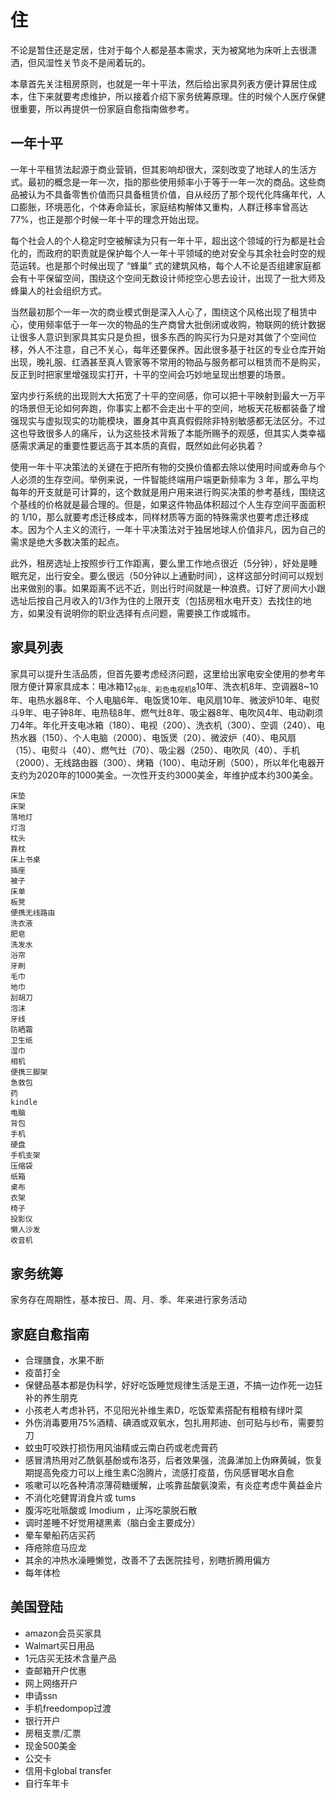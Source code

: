 # 住{#rental}

不论是暂住还是定居，住对于每个人都是基本需求，天为被窝地为床听上去很潇洒，但风湿性关节炎不是闹着玩的。

本章首先关注租房原则，也就是一年十平法，然后给出家具列表方便计算居住成本，住下来就要考虑维护，所以接着介绍下家务统筹原理。住的时候个人医疗保健很重要，所以再提供一份家庭自愈指南做参考。

## 一年十平

一年十平租赁法起源于商业营销，但其影响却很大，深刻改变了地球人的生活方式。最初的概念是一年一次，指的那些使用频率小于等于一年一次的商品。这些商品被认为不具备零售价值而只具备租赁价值，自从经历了那个现代化阵痛年代，人口膨胀，环境恶化，个体寿命延长，家庭结构解体又重构，人群迁移率曾高达 77%，也正是那个时候一年十平的理念开始出现。

每个社会人的个人稳定时空被解读为只有一年十平，超出这个领域的行为都是社会化的，而政府的职责就是保护每个人一年十平领域的绝对安全与其余社会时空的规范运转。也是那个时候出现了 “蜂巢” 式的建筑风格，每个人不论是否组建家庭都会有十平保留空间，围绕这个空间无数设计师挖空心思去设计，出现了一批大师及蜂巢人的社会组织方式。

当然最初那个一年一次的商业模式倒是深入人心了，围绕这个风格出现了租赁中心，使用频率低于一年一次的物品的生产商曾大批倒闭或收购，物联网的统计数据让很多人意识到家具其实只是负担，很多东西的购买行为只是对其做了个空间位移，外人不注意，自己不关心，每年还要保养。因此很多基于社区的专业仓库开始出现，晚礼服、红酒甚至真人管家等不常用的物品与服务都可以租赁而不是购买，反正到时把家里增强现实打开，十平的空间会巧妙地呈现出想要的场景。

室内步行系统的出现则大大拓宽了十平的空间感，你可以把十平映射到最大一万平的场景但无论如何奔跑，你事实上都不会走出十平的空间，地板天花板都装备了增强现实与虚拟现实的功能模块，置身其中真真假假除非特别敏感都无法区分。不过这也导致很多人的痛斥，认为这些技术背叛了本能所赐予的观感，但其实人类幸福感需求满足的重要性要远高于其本质的真假，既然如此何必执着？

使用一年十平决策法的关键在于把所有物的交换价值都去除以使用时间或寿命与个人必须的生存空间。举例来说，一件智能终端用户端更新频率为 3 年，那么平均每年的开支就是可计算的，这个数就是用户用来进行购买决策的参考基线，围绕这个基线的价格就是最合理的。但是，如果这件物品体积超过个人生存空间平面面积的 1/10，那么就要考虑迁移成本，同样材质等方面的特殊需求也要考虑迁移成本。因为个人主义的流行，一年十平决策法对于独居地球人价值非凡，因为自己的需求是绝大多数决策的起点。

此外，租房选址上按照步行工作距离，要么里工作地点很近（5分钟），好处是睡眠充足，出行安全。要么很远（50分钟以上通勤时间），这样这部分时间可以规划出来做别的事。如果距离不远不近，则出行时间就是一种浪费。订好了房间大小跟选址后按自己月收入的1/3作为住的上限开支（包括房租水电开支）去找住的地方，如果没有说明你的职业选择有点问题，需要换工作或城市。

## 家具列表

家具可以提升生活品质，但首先要考虑经济问题，这里给出家电安全使用的参考年限方便计算家具成本：电冰箱12~16年、彩色电视机8~10年、洗衣机8年、空调器8~10年、电热水器8年、个人电脑6年、电饭煲10年、电风扇10年、微波炉10年、电熨斗9年、电子钟8年、电热毯8年、燃气灶8年、吸尘器8年、电吹风4年、电动剃须刀4年。年化开支电冰箱（180）、电视（200）、洗衣机（300）、空调（240）、电热水器（150）、个人电脑（2000）、电饭煲（20）、微波炉（40）、电风扇（15）、电熨斗（40）、燃气灶（70）、吸尘器（250）、电吹风（40）、手机（2000）、无线路由器（300）、烤箱（100）、电动牙刷（500），所以年化电器开支约为2020年的1000美金。一次性开支约3000美金，年维护成本约300美金。

    床垫
    床架
    落地灯
    灯泡
    枕头
    靠枕
    床上书桌
    插座
    被子
    床单
    板凳
    便携无线路由
    洗衣液
    肥皂
    洗发水
    浴帘
    牙刷
    毛巾
    地巾
    刮胡刀
    泡沫
    牙线
    防晒霜
    卫生纸
    湿巾
    相机
    便携三脚架
    急救包
    药
    kindle
    电脑
    背包
    手机
    硬盘
    手机支架
    压缩袋
    纸箱
    桌布
    衣架
    椅子
    投影仪
    懒人沙发
    收音机

## 家务统筹

家务存在周期性，基本按日、周、月、季、年来进行家务活动

## 家庭自愈指南

- 合理膳食，水果不断
- 疫苗打全
- 保健品基本都是伪科学，好好吃饭睡觉规律生活是王道，不搞一边作死一边狂补的养生朋克
- 小孩老人考虑补钙，不见阳光补维生素D，吃饭荤素搭配有粗粮有绿叶菜
- 外伤消毒要用75%酒精、碘酒或双氧水，包扎用邦迪、创可贴与纱布，需要剪刀
- 蚊虫叮咬跌打损伤用风油精或云南白药或老虎膏药
- 感冒清热用对乙酰氨基酚或布洛芬，后者效果强，流鼻涕加上伪麻黄碱，恢复期提高免疫力可以上维生素C泡腾片，流感打疫苗，伤风感冒喝水自愈
- 咳嗽可以吃各种清凉薄荷糖缓解，止咳靠盐酸氨溴索，有炎症考虑牛黄益金片
- 不消化吃健胃消食片或 tums
- 腹泻吃吡哌酸或 Imodium ，止泻吃蒙脱石散
- 调时差睡不好觉用褪黑素（脑白金主要成分）
- 晕车晕船药店买药
- 痔疮除痘马应龙
- 其余的冲热水澡睡懒觉，改善不了去医院挂号，别瞎折腾用偏方
- 每年体检

## 美国登陆

- amazon会员买家具
- Walmart买日用品
- 1元店买无技术含量产品
- 查邮箱开户优惠
- 网上网络开户
- 申请ssn
- 手机freedompop过渡
- 银行开户
- 房租支票/汇票
- 现金500美金
- 公交卡
- 信用卡global transfer
- 自行车年卡
